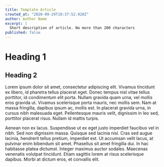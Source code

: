 ```yaml
---
title: Template Article
created_at: "2020-09-29T18:37:52.928Z"
author: Author Name
excerpt: |
  Short description of article. No more than 200 characters
published: false
---
```


# Heading 1

## Heading 2

Lorem ipsum dolor sit amet, consectetur adipiscing elit. Vivamus tincidunt ex libero, id pharetra tellus placerat eget. Donec tempus nisl vitae tellus porttitor, id condimentum elit porta. Nullam gravida quam urna, vel mollis eros gravida ut. Vivamus scelerisque porta mauris, nec mollis sem. Nam at massa fringilla, dapibus ipsum ac, mollis est. In placerat gravida urna, in cursus nibh malesuada eget. Pellentesque mauris velit, dignissim in leo sed, porttitor placerat risus. Nullam id mattis turpis.

Aenean non ex lacus. Suspendisse ut ex eget justo imperdiet faucibus vel in nibh. Sed non dignissim massa. Quisque sed lacinia nisl. Cras sed augue lacinia, hendrerit tellus pretium, imperdiet est. Ut accumsan velit lacus, at pulvinar enim bibendum sit amet. Phasellus sit amet fringilla dui. In hac habitasse platea dictumst. Integer maximus auctor sodales. Maecenas venenatis volutpat tincidunt. Etiam sagittis lorem at risus scelerisque dapibus. Morbi at dictum eros, et convallis elit.
